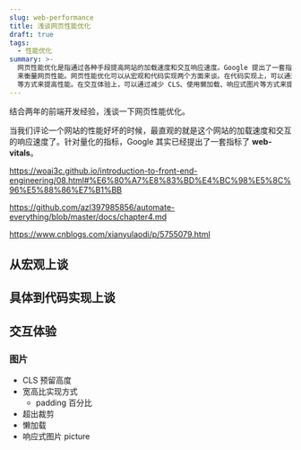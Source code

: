 ```yaml
---
slug: web-performance
title: 浅谈网页性能优化
draft: true
tags:
  - 性能优化
summary: >-
  网页性能优化是指通过各种手段提高网站的加载速度和交互响应速度。Google 提出了一套指标 web-vitals
  来衡量网页性能。网页性能优化可以从宏观和代码实现两个方面来谈。在代码实现上，可以通过优化图片、减少 HTTP 请求、使用 CDN
  等方式来提高性能。在交互体验上，可以通过减少 CLS、使用懒加载、响应式图片等方式来提高用户体验。
---
```


结合两年的前端开发经验，浅谈一下网页性能优化。

<!--truncate-->

当我们评论一个网站的性能好坏的时候，最直观的就是这个网站的加载速度和交互的响应速度了。针对量化的指标，Google 其实已经提出了一套指标了 **web-vitals**。

https://woai3c.github.io/introduction-to-front-end-engineering/08.html#%E6%80%A7%E8%83%BD%E4%BC%98%E5%8C%96%E5%88%86%E7%B1%BB

https://github.com/azl397985856/automate-everything/blob/master/docs/chapter4.md

https://www.cnblogs.com/xianyulaodi/p/5755079.html

## 从宏观上谈

## 具体到代码实现上谈

## 交互体验

### 图片

- CLS 预留高度
- 宽高比实现方式
  - padding 百分比
- 超出裁剪
- 懒加载
- 响应式图片 picture
